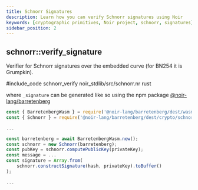 ```yaml
---
title: Schnorr Signatures
description: Learn how you can verify Schnorr signatures using Noir
keywords: [cryptographic primitives, Noir project, schnorr, signatures]
sidebar_position: 2
---
```



## schnorr::verify_signature

Verifier for Schnorr signatures over the embedded curve (for BN254 it is Grumpkin).

#include_code schnorr_verify noir_stdlib/src/schnorr.nr rust

where `_signature` can be generated like so using the npm package
[@noir-lang/barretenberg](https://www.npmjs.com/package/@noir-lang/barretenberg)

```js
const { BarretenbergWasm } = require('@noir-lang/barretenberg/dest/wasm');
const { Schnorr } = require('@noir-lang/barretenberg/dest/crypto/schnorr');

...

const barretenberg = await BarretenbergWasm.new();
const schnorr = new Schnorr(barretenberg);
const pubKey = schnorr.computePublicKey(privateKey);
const message = ...
const signature = Array.from(
    schnorr.constructSignature(hash, privateKey).toBuffer()
);

...
```

<BlackBoxInfo />
